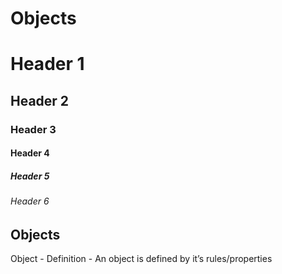 # Objects {.unnumbered}


# Header 1
## Header 2
### Header 3
#### Header 4
##### Header 5
###### Header 6

## Objects 
Object
- Definition
  - An object is defined by it's rules/properties 
  